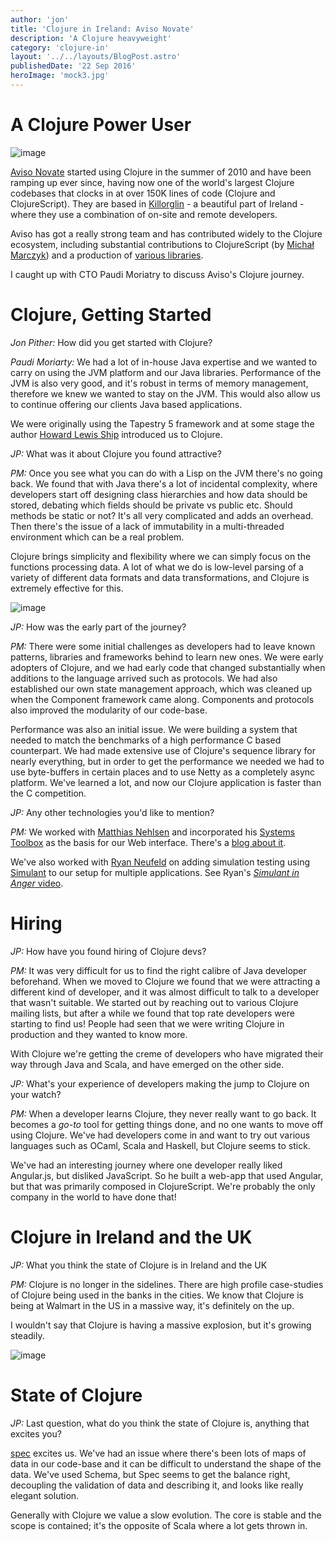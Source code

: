 ```yaml
---
author: 'jon'
title: 'Clojure in Ireland: Aviso Novate'
description: 'A Clojure heavyweight'
category: 'clojure-in'
layout: '../../layouts/BlogPost.astro'
publishedDate: '22 Sep 2016'
heroImage: 'mock3.jpg'
---
```


# A Clojure Power User


<Image alt='image' src={aviso} />

[Aviso Novate](https://github.com/AvisoNovate) started using Clojure in
the summer of 2010 and have been ramping up ever since, having now one
of the world's largest Clojure codebases that clocks in at over 150K
lines of code (Clojure and ClojureScript). They are based in
[Killorglin](https://en.wikipedia.org/wiki/Killorglin) - a beautiful
part of Ireland - where they use a combination of on-site and remote
developers.

Aviso has got a really strong team and has contributed widely to the
Clojure ecosystem, including substantial contributions to ClojureScript
(by [Michał Marczyk](https://github.com/michalmarczyk)) and a production
of [various libraries](https://github.com/AvisoNovate).

I caught up with CTO Paudi Moriatry to discuss Aviso's Clojure journey.

# Clojure, Getting Started

_Jon Pither:_ How did you get started with Clojure?

_Paudi Moriarty:_ We had a lot of in-house Java expertise and we wanted
to carry on using the JVM platform and our Java libraries. Performance
of the JVM is also very good, and it's robust in terms of memory
management, therefore we knew we wanted to stay on the JVM. This would
also allow us to continue offering our clients Java based applications.

We were originally using the Tapestry 5 framework and at some stage the
author [Howard Lewis Ship](http://howardlewisship.com/) introduced us to
Clojure.

_JP:_ What was it about Clojure you found attractive?

_PM:_ Once you see what you can do with a Lisp on the JVM there's no
going back. We found that with Java there's a lot of incidental
complexity, where developers start off designing class hierarchies and
how data should be stored, debating which fields should be private vs
public etc. Should methods be static or not? It's all very complicated
and adds an overhead. Then there's the issue of a lack of immutability
in a multi-threaded environment which can be a real problem.

Clojure brings simplicity and flexibility where we can simply focus on
the functions processing data. A lot of what we do is low-level parsing
of a variety of different data formats and data transformations, and
Clojure is extremely effective for this.


<Image alt='image' src={paudi} />

_JP:_ How was the early part of the journey?

_PM:_ There were some initial challenges as developers had to leave
known patterns, libraries and frameworks behind to learn new ones. We
were early adopters of Clojure, and we had early code that changed
substantially when additions to the language arrived such as protocols.
We had also established our own state management approach, which was
cleaned up when the Component framework came along. Components and
protocols also improved the modularity of our code-base.

Performance was also an initial issue. We were building a system that
needed to match the benchmarks of a high performance C based
counterpart. We had made extensive use of Clojure's sequence library for
nearly everything, but in order to get the performance we needed we had
to use byte-buffers in certain places and to use Netty as a completely
async platform. We've learned a lot, and now our Clojure application is
faster than the C competition.

_JP:_ Any other technologies you'd like to mention?

_PM:_ We worked with [Matthias Nehlsen](http://matthiasnehlsen.com/) and
incorporated his [Systems
Toolbox](https://github.com/matthiasn/systems-toolbox) as the basis for
our Web interface. There's a [blog about
it](http://matthiasnehlsen.com/blog/2015/04/09/Where-Are-The-Updates/).

We've also worked with [Ryan Neufeld](http://www.rkn.io/) on adding
simulation testing using [Simulant](https://github.com/Datomic/simulant)
to our setup for multiple applications. See Ryan's [_Simulant in Anger_
video](https://www.youtube.com/watch?v=RHf8ngqVKys).

# Hiring

_JP:_ How have you found hiring of Clojure devs?

_PM:_ It was very difficult for us to find the right calibre of Java
developer beforehand. When we moved to Clojure we found that we were
attracting a different kind of developer, and it was almost difficult to
talk to a developer that wasn't suitable. We started out by reaching out
to various Clojure mailing lists, but after a while we found that top
rate developers were starting to find us! People had seen that we were
writing Clojure in production and they wanted to know more.

With Clojure we're getting the creme of developers who have migrated
their way through Java and Scala, and have emerged on the other side.

_JP:_ What's your experience of developers making the jump to Clojure on
your watch?

_PM:_ When a developer learns Clojure, they never really want to go
back. It becomes a _go-to_ tool for getting things done, and no one
wants to move off using Clojure. We've had developers come in and want
to try out various languages such as OCaml, Scala and Haskell, but
Clojure seems to stick.

We've had an interesting journey where one developer really liked
Angular.js, but disliked JavaScript. So he built a web-app that used
Angular, but that was primarily composed in ClojureScript. We're
probably the only company in the world to have done that!

# Clojure in Ireland and the UK

_JP:_ What you think the state of Clojure is in Ireland and the UK

_PM:_ Clojure is no longer in the sidelines. There are high profile
case-studies of Clojure being used in the banks in the cities. We know
that Clojure is being at Walmart in the US in a massive way, it's
definitely on the up.

I wouldn't say that Clojure is having a massive explosion, but it's
growing steadily.


<Image alt='image' src={clojure} />

# State of Clojure

_JP:_ Last question, what do you think the state of Clojure is, anything
that excites you?

[spec](http://clojure.org/about/spec) excites us. We've had an issue
where there's been lots of maps of data in our code-base and it can be
difficult to understand the shape of the data. We've used Schema, but
Spec seems to get the balance right, decoupling the validation of data
and describing it, and looks like really elegant solution.

Generally with Clojure we value a slow evolution. The core is stable and
the scope is contained; it's the opposite of Scala where a lot gets
thrown in.
